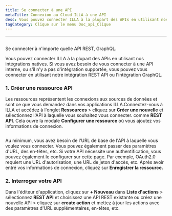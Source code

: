 ```yaml
---
title: Se connecter à une API
metaTitle: Connexion au Cloud ILLA à une API
desc: Vous pouvez connecter ILLA à la plupart des APIs en utilisant nos intégrations natives. ILLA peut se connecter à n'importe quelle API REST, GraphQL
tagCategory: Clique sur le menu Doc_api_Clique
---
```


* * *

## <Heading hidden>Se connecter à une API</Heading>

Se connecter à n'importe quelle API REST, GraphQL.

Vous pouvez connecter ILLA à la plupart des APIs en utilisant nos intégrations natives. Si vous avez besoin de vous connecter à une API interne, ou s'il n'y a pas d'intégration supportée, vous pouvez vous connecter en utilisant notre intégration REST API ou l'intégration GraphQL.

### 1.  Créer une ressource API

Les ressources représentent les connexions aux sources de données et sont ce que vous demandez dans vos applications ILLA.Connectez-vous à ILLA et accédez à l'onglet **Ressources** > cliquez sur **Créer une nouvelle** et sélectionnez l'API à laquelle vous souhaitez vous connecter. comme **REST API**. Cela ouvre la modale **Configurer une ressource** où vous ajoutez vos informations de connexion.

<img
  src='https://cdn.illacloud.com/official-website/img/docs/connect/connect-api/config.png'
  alt=""
/>

Au minimum, vous avez besoin de l'URL de base de l'API à laquelle vous voulez vous connecter. Vous pouvez également passer des paramètres d'URL, des en-têtes, etc. Si votre API nécessite une authentification, vous pouvez également le configurer sur cette page. Par exemple, OAuth2.0 requiert une URL d'autorisation, une URL de jeton d'accès, etc. Après avoir entré vos informations de connexion, cliquez sur **Enregistrer la ressource.**

### 2.  Interroger votre API

Dans l'éditeur d'application, cliquez sur **+ Nouveau** dans **Liste d'actions** > sélectionnez **REST API** et choisissez une API REST existante ou créez une nouvelle API > cliquez sur **create action** et mettez à jour les actions avec des paramètres d'URL supplémentaires, en-têtes, etc.

<img
  src='https://cdn.illacloud.com/official-website/img/docs/connect/connect-api/action.png'
  alt=""
/>

